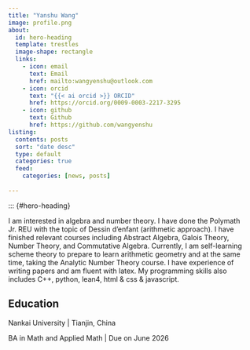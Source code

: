 ```yaml
---
title: "Yanshu Wang"
image: profile.png
about:
  id: hero-heading
  template: trestles
  image-shape: rectangle
  links:
    - icon: email
      text: Email
      href: mailto:wangyenshu@outlook.com
    - icon: orcid
      text: "{{< ai orcid >}} ORCID"
      href: https://orcid.org/0009-0003-2217-3295
    - icon: github
      text: Github
      href: https://github.com/wangyenshu
listing:
  contents: posts
  sort: "date desc"
  type: default
  categories: true
  feed: 
    categories: [news, posts]
    
---
```


::: {#hero-heading}

I am interested in algebra and number theory. I have done the Polymath Jr. REU with the topic of Dessin d'enfant (arithmetic approach). I have finished relevant courses including Abstract Algebra, Galois Theory, Number Theory, and Commutative Algebra. Currently, I am self-learning scheme theory to prepare to learn arithmetic geometry and at the same time, taking the Analytic Number Theory course. I have experience of writing papers and am fluent with latex. My programming skills also includes C++, python, lean4, html & css & javascript.


## Education 

Nankai University | Tianjin, China

BA in Math and Applied Math | Due on June 2026


